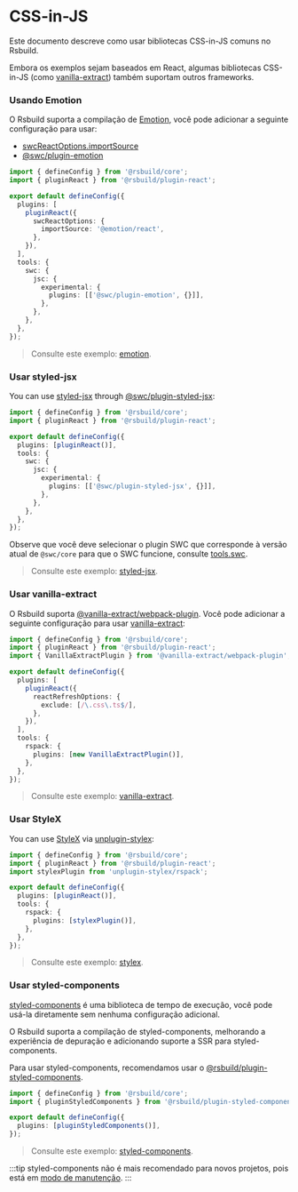 # CSS-in-JS

Este documento descreve como usar bibliotecas CSS-in-JS comuns no Rsbuild.

Embora os exemplos sejam baseados em React, algumas bibliotecas CSS-in-JS (como [vanilla-extract](#vanilla-extract)) também suportam outros frameworks.

### Usando Emotion

O Rsbuild suporta a compilação de [Emotion](https://github.com/emotion-js/emotion), você pode adicionar a seguinte configuração para usar:

- [swcReactOptions.importSource](/plugins/list/plugin-react#swcreactoptions)
- [@swc/plugin-emotion](https://npmjs.com/package/@swc/plugin-emotion)

```ts title="rsbuild.config.ts"
import { defineConfig } from '@rsbuild/core';
import { pluginReact } from '@rsbuild/plugin-react';

export default defineConfig({
  plugins: [
    pluginReact({
      swcReactOptions: {
        importSource: '@emotion/react',
      },
    }),
  ],
  tools: {
    swc: {
      jsc: {
        experimental: {
          plugins: [['@swc/plugin-emotion', {}]],
        },
      },
    },
  },
});
```

> Consulte este exemplo: [emotion](https://github.com/rspack-contrib/rstack-examples/tree/main/rsbuild/emotion).

### Usar styled-jsx

You can use [styled-jsx](https://github.com/vercel/styled-jsx) through [@swc/plugin-styled-jsx](https://npmjs.com/package/@swc/plugin-styled-jsx):

```ts title="rsbuild.config.ts"
import { defineConfig } from '@rsbuild/core';
import { pluginReact } from '@rsbuild/plugin-react';

export default defineConfig({
  plugins: [pluginReact()],
  tools: {
    swc: {
      jsc: {
        experimental: {
          plugins: [['@swc/plugin-styled-jsx', {}]],
        },
      },
    },
  },
});
```

Observe que você deve selecionar o plugin SWC que corresponde à versão atual de `@swc/core` para que o SWC funcione, consulte [tools.swc](/config/tools/swc).

> Consulte este exemplo: [styled-jsx](https://github.com/rspack-contrib/rstack-examples/tree/main/rsbuild/styled-jsx).

### Usar vanilla-extract

O Rsbuild suporta [@vanilla-extract/webpack-plugin](https://npmjs.com/package/@vanilla-extract/webpack-plugin). Você pode adicionar a seguinte configuração para usar [vanilla-extract](https://github.com/vanilla-extract-css/vanilla-extract):

```ts title="rsbuild.config.ts"
import { defineConfig } from '@rsbuild/core';
import { pluginReact } from '@rsbuild/plugin-react';
import { VanillaExtractPlugin } from '@vanilla-extract/webpack-plugin';

export default defineConfig({
  plugins: [
    pluginReact({
      reactRefreshOptions: {
        exclude: [/\.css\.ts$/],
      },
    }),
  ],
  tools: {
    rspack: {
      plugins: [new VanillaExtractPlugin()],
    },
  },
});
```

> Consulte este exemplo: [vanilla-extract](https://github.com/rspack-contrib/rstack-examples/tree/main/rsbuild/vanilla-extract).

### Usar StyleX

You can use [StyleX](https://github.com/facebook/stylex) via [unplugin-stylex](https://github.com/eryue0220/unplugin-stylex):

```ts title="rsbuild.config.ts"
import { defineConfig } from '@rsbuild/core';
import { pluginReact } from '@rsbuild/plugin-react';
import stylexPlugin from 'unplugin-stylex/rspack';

export default defineConfig({
  plugins: [pluginReact()],
  tools: {
    rspack: {
      plugins: [stylexPlugin()],
    },
  },
});
```

> Consulte este exemplo: [stylex](https://github.com/rspack-contrib/rstack-examples/tree/main/rsbuild/stylex).

### Usar styled-components

[styled-components](https://github.com/styled-components/styled-components) é uma biblioteca de tempo de execução, você pode usá-la diretamente sem nenhuma configuração adicional.

O Rsbuild suporta a compilação de styled-components, melhorando a experiência de depuração e adicionando suporte a SSR para styled-components.

Para usar styled-components, recomendamos usar o [@rsbuild/plugin-styled-components](https://github.com/rsbuild-contrib/rsbuild-plugin-styled-components).

```ts title="rsbuild.config.ts"
import { defineConfig } from '@rsbuild/core';
import { pluginStyledComponents } from '@rsbuild/plugin-styled-components';

export default defineConfig({
  plugins: [pluginStyledComponents()],
});
```

> Consulte este exemplo: [styled-components](https://github.com/rspack-contrib/rstack-examples/tree/main/rsbuild/styled-components).

:::tip
styled-components não é mais recomendado para novos projetos, pois está em [modo de manutenção](https://opencollective.com/styled-components/updates/thank-you).
:::
